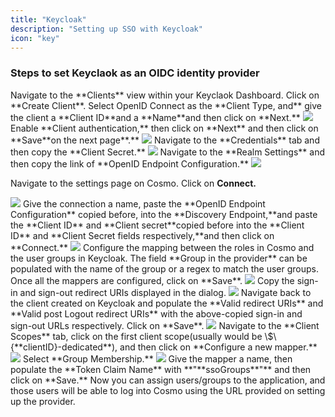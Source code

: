 ```yaml
---
title: "Keycloak"
description: "Setting up SSO with Keycloak"
icon: "key"
---
```


### Steps to set Keyclaok as an OIDC identity provider

<Steps>
  <Step>
    Navigate to the **Clients** view within your Keyclaok Dashboard.
  </Step>
  <Step>
    Click on **Create Client**.
  </Step>
  <Step>
  Select OpenID Connect as the **Client Type, and** give the client a  **Client ID**and a  **Name**and then click on **Next.**

  <Frame>
    <img src="/images/studio/sso/image-23.png" />
  </Frame>
  </Step>
  <Step>
  Enable **Client authentication,** then click on **Next** and then click on  **Save**on the next pag&#x65;**.**

  <Frame>
    <img src="/images/studio/sso/image-24.png" />
  </Frame>
  </Step>
  <Step>
  Navigate to the **Credentials** tab and then copy the **Client Secret.**

  <Frame>
    <img src="/images/studio/sso/image-25.png" />
  </Frame>
  </Step>
  <Step>
  Navigate to the **Realm Settings** and then copy the link of **OpenID Endpoint Configuration.**

  <Frame>
    <img src="/images/studio/sso/image-26.png" />
  </Frame>
  </Step>
  <Step>

  Navigate to the settings page on Cosmo.
  </Step>
  <Step>
  Click on **Connect.**

  <Frame>
    <img src="/images/studio/sso/image-27.png" />
  </Frame>
  </Step>
  <Step>
  Give the connection a name, paste the **OpenID Endpoint Configuration** copied before, into the  **Discovery Endpoint,**&#x61;nd paste the **Client ID** and  **Client secret**copied before into the **Client ID** and  **Client Secret fields respectively,**&#x61;nd then click on **Connect.**

  <Frame>
    <img src="/images/studio/sso/image-28.png" />
  </Frame>
  </Step>
  <Step>
  Configure the mapping between the roles in Cosmo and the user groups in Keycloak. The field **Group in the provider** can be populated with the name of the group or a regex to match the user groups. Once all the mappers are configured, click on **Save**.

  <Frame>
    <img src="/images/studio/sso/image-29.png" />
  </Frame>
  </Step>
  <Step>
  Copy the sign-in and sign-out redirect URIs displayed in the dialog.

  <Frame>
    <img src="/images/studio/sso/image-30.png" />
  </Frame>
  </Step>
  <Step>
  Navigate back to the client created on Keycloak and populate the **Valid redirect URIs** and **Valid post Logout redirect URIs** with the above-copied sign-in and sign-out URLs respectively. Click on **Save**.

  <Frame>
    <img src="/images/studio/sso/image-31.png" />
  </Frame>
  </Step>

  <Step>
  Navigate to the **Client Scopes** tab, click on the first client scope(usually would be \$\{**clientID}-dedicated**), and then click on **Configure a new mapper.**

  <Frame>
    <img src="/images/studio/sso/image-32.png" />
  </Frame>
  </Step>
  <Step>
  Select **Group Membership.**

  <Frame>
    <img src="/images/studio/sso/image-33.png" />
  </Frame>
  </Step>
  <Step>
  Give the mapper a name, then populate the **Token Claim Name** with **"**&#x73;soGroup&#x73;**"** and then click on **Save.**
  </Step>
  <Step>
  Now you can assign users/groups to the application, and those users will be able to log into Cosmo using the URL provided on setting up the provider.
  </Step>
</Steps>
